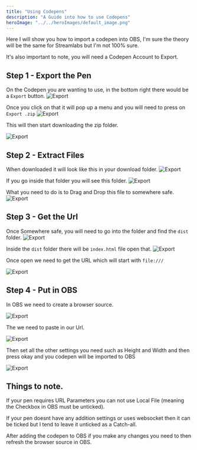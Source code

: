 ```yaml
---
title: "Using Codepens"
description: "A Guide into how to use Codepens"
heroImage: "../../heroImages/default_image.png"
---
```


Here I will show you how to import a codepen into OBS, I'm sure the theory will be the same for Streamlabs but I'm not 100% sure.

It's also important to note, you will need a Codepen Account to Export. 

## Step 1 - Export the Pen

On the Codepen you are wanting to use, in the bottom right there would be a `Export` button.
![Export](/buildImages/codepen_guide/export.png#image)


Once you click on that it will pop up a menu and you will need to press on `Export .zip`
![Export](/buildImages/codepen_guide/export_zip.png#image)

This will then start downloading the zip folder.

![Export](/buildImages/codepen_guide/download.png#image)

## Step 2 - Extract Files

When downloaded it will look like this in your download folder.
![Export](/buildImages/codepen_guide/downloaded_file.png#image)

If you go inside that folder you will see this folder.
![Export](/buildImages/codepen_guide/downloaded_folder.png#image)

What you need to do is to Drag and Drop this file to somewhere safe.
![Export](/buildImages/codepen_guide/extracted_folder.png#image)

## Step 3 - Get the Url

Once Somewhere safe, you will need to go into the folder and find the `dist` folder.
![Export](/buildImages/codepen_guide/select_dist.png#image)

Inside the `dist` folder there will be `index.html` file open that.
![Export](/buildImages/codepen_guide/open_index_html.png#image)

Once open we need to get the URL which will start with `file:///`

![Export](/buildImages/codepen_guide/copy_url.png#image)

## Step 4 - Put in OBS

In OBS we need to create a browser source.

![Export](/buildImages/codepen_guide/create_browser.png#image)

The we need to paste in our Url.

![Export](/buildImages/codepen_guide/paste_url.png#image)

Then set all the other settings you need such as Height and Width and then press okay and you codepen will be imported to OBS

![Export](/buildImages/codepen_guide/codepen_complete.png#image)

## Things to note.

If your pen requires URL Parameters you can not use Local File (meaning the Checkbox in OBS must be unticked).

If your pen doesnt have any addition settings or uses websocket then it can be ticked but I tend to leave it unticked as a Catch-all.

After adding the codepen to OBS if you make any changes you need to then refresh the browser source in OBS.

